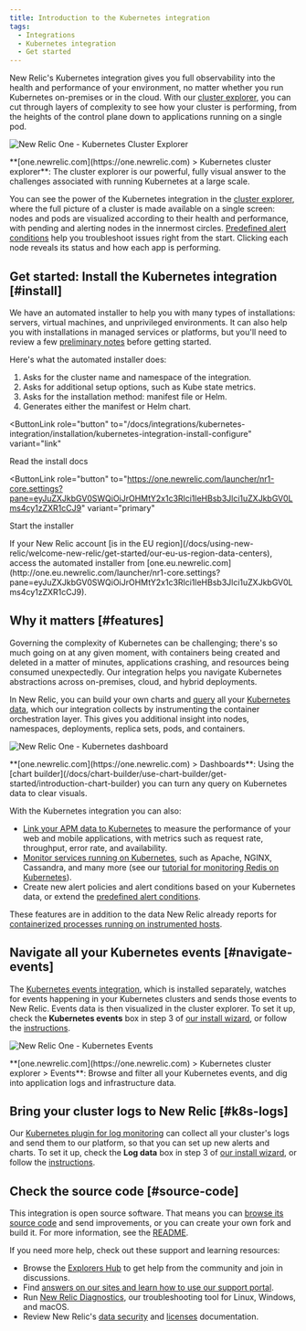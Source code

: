 ```yaml
---
title: Introduction to the Kubernetes integration
tags:
  - Integrations
  - Kubernetes integration
  - Get started
---
```


New Relic's Kubernetes integration gives you full observability into the health and performance of your environment, no matter whether you run Kubernetes on-premises or in the cloud. With our [cluster explorer](/docs/integrations/kubernetes-integration/cluster-explorer/kubernetes-cluster-explorer), you can cut through layers of complexity to see how your cluster is performing, from the heights of the control plane down to applications running on a single pod.

![New Relic One - Kubernetes Cluster Explorer](./images/2020-04-28-17.26.02.gif "2020-04-28 17.26.02.gif")

<figcaption>
  **[one.newrelic.com](https://one.newrelic.com) > Kubernetes cluster explorer**: The cluster explorer is our powerful, fully visual answer to the challenges associated with running Kubernetes at a large scale.
</figcaption>

You can see the power of the Kubernetes integration in the [cluster explorer](/docs/integrations/kubernetes-integration/cluster-explorer/kubernetes-cluster-explorer), where the full picture of a cluster is made available on a single screen: nodes and pods are visualized according to their health and performance, with pending and alerting nodes in the innermost circles. [Predefined alert conditions](/docs/integrations/kubernetes-integration/kubernetes-events/kubernetes-integration-predefined-alert-policy) help you troubleshoot issues right from the start. Clicking each node reveals its status and how each app is performing.

## Get started: Install the Kubernetes integration [#install]

We have an automated installer to help you with many types of installations: servers, virtual machines, and unprivileged environments. It can also help you with installations in managed services or platforms, but you'll need to review a few [preliminary notes](/docs/integrations/kubernetes-integration/installation/kubernetes-installation-configuration#cloud-platforms) before getting started.

Here's what the automated installer does:

1. Asks for the cluster name and namespace of the integration.
2. Asks for additional setup options, such as Kube state metrics.
3. Asks for the installation method: manifest file or Helm.
4. Generates either the manifest or Helm chart.

<ButtonLink
  role="button"
  to="/docs/integrations/kubernetes-integration/installation/kubernetes-integration-install-configure"
  variant="link"
>
  Read the install docs
</ButtonLink>

<ButtonLink
  role="button"
  to="https://one.newrelic.com/launcher/nr1-core.settings?pane=eyJuZXJkbGV0SWQiOiJrOHMtY2x1c3Rlci1leHBsb3Jlci1uZXJkbGV0Lms4cy1zZXR1cCJ9"
  variant="primary"
>
  Start the installer
</ButtonLink>

<Callout variant="tip">
  If your New Relic account [is in the EU region](/docs/using-new-relic/welcome-new-relic/get-started/our-eu-us-region-data-centers), access the automated installer from [one.eu.newrelic.com](http://one.eu.newrelic.com/launcher/nr1-core.settings?pane=eyJuZXJkbGV0SWQiOiJrOHMtY2x1c3Rlci1leHBsb3Jlci1uZXJkbGV0Lms4cy1zZXR1cCJ9).
</Callout>

## Why it matters [#features]

Governing the complexity of Kubernetes can be challenging; there's so much going on at any given moment, with containers being created and deleted in a matter of minutes, applications crashing, and resources being consumed unexpectedly. Our integration helps you navigate Kubernetes abstractions across on-premises, cloud, and hybrid deployments.

In New Relic, you can build your own charts and [query](/docs/using-new-relic/data/understand-data/query-new-relic-data) all your [Kubernetes data](#metrics), which our integration collects by instrumenting the container orchestration layer. This gives you additional insight into nodes, namespaces, deployments, replica sets, pods, and containers.

![New Relic One - Kubernetes dashboard](./images/2020-04-28-17.33.47.gif "2020-04-28 17.33.47.gif")

<figcaption>
  **[one.newrelic.com](https://one.newrelic.com) > Dashboards**: Using the [chart builder](/docs/chart-builder/use-chart-builder/get-started/introduction-chart-builder) you can turn any query on Kubernetes data to clear visuals.
</figcaption>

With the Kubernetes integration you can also:

* [Link your APM data to Kubernetes](/docs/integrations/kubernetes-integration/link-your-applications/link-your-applications-kubernetes) to measure the performance of your web and mobile applications, with metrics such as request rate, throughput, error rate, and availability.
* [Monitor services running on Kubernetes](/docs/integrations/kubernetes-integration/link-apps-services/monitor-services-running-kubernetes), such as Apache, NGINX, Cassandra, and many more (see our [tutorial for monitoring Redis on Kubernetes](/docs/integrations/kubernetes-integration/link-apps-services/tutorial-monitor-redis-running-kubernetes)).
* Create new alert policies and alert conditions based on your Kubernetes data, or extend the [predefined alert conditions](/docs/integrations/kubernetes-integration/kubernetes-events/kubernetes-integration-predefined-alert-policy).

These features are in addition to the data New Relic already reports for [containerized processes running on instrumented hosts](/docs/infrastructure/new-relic-infrastructure/data-instrumentation/docker-instrumentation-infrastructure).

## Navigate all your Kubernetes events [#navigate-events]

The [Kubernetes events integration](/docs/integrations/kubernetes-integration/kubernetes-events/install-kubernetes-events-integration), which is installed separately, watches for events happening in your Kubernetes clusters and sends those events to New Relic. Events data is then visualized in the cluster explorer. To set it up, check the **Kubernetes events** box in step 3 of [our install wizard](/docs/integrations/kubernetes-integration/installation/kubernetes-installation-configuration#install-wizard), or follow the [instructions](/docs/integrations/kubernetes-integration/kubernetes-events/install-kubernetes-events-integration#install).

![New Relic One - Kubernetes Events](./images/2020-04-28-17.40.27.gif "2020-04-28 17.40.27.gif")

<figcaption>
  **[one.newrelic.com](https://one.newrelic.com) > Kubernetes cluster explorer > Events**: Browse and filter all your Kubernetes events, and dig into application logs and infrastructure data.
</figcaption>

## Bring your cluster logs to New Relic [#k8s-logs]

Our [Kubernetes plugin for log monitoring](/docs/logs/enable-logs/enable-logs/kubernetes-plugin-logs) can collect all your cluster's logs and send them to our platform, so that you can set up new alerts and charts. To set it up, check the **Log data** box in step 3 of [our install wizard](/docs/integrations/kubernetes-integration/installation/kubernetes-installation-configuration#install-wizard), or follow the [instructions](/docs/logs/enable-logs/enable-logs/kubernetes-plugin-logs#enable-process).

## Check the source code [#source-code]

This integration is open source software. That means you can [browse its source code](https://github.com/newrelic/nri-kubernetes "Link opens in a new window.") and send improvements, or you can create your own fork and build it. For more information, see the [README](https://github.com/newrelic/nri-kubernetes/blob/main/README.md "Link opens in a new window.").

If you need more help, check out these support and learning resources:

* Browse the [Explorers Hub](https://discuss.newrelic.com/) to get help from the community and join in discussions.
* Find [answers on our sites and learn how to use our support portal](/docs/using-new-relic/welcome-new-relic/get-started/find-help-use-support-portal).
* Run [New Relic Diagnostics](/docs/using-new-relic/cross-product-functions/troubleshooting/new-relic-diagnostics), our troubleshooting tool for Linux, Windows, and macOS.
* Review New Relic's [data security](/docs/security) and [licenses](/docs/licenses) documentation.
